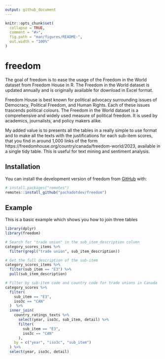 ```yaml
---
output: github_document
---
```


<!-- README.md is generated from README.Rmd. Please edit that file -->

```r
knitr::opts_chunk$set(
  collapse = TRUE,
  comment = "#>",
  fig.path = "man/figures/README-",
  out.width = "100%"
)
```

# freedom

<!-- badges: start -->
<!-- badges: end -->

The goal of freedom is to ease the usage of the Freedom in the World dataset from Freedom House in R. The Freedom in the
World dataset is updated annually and is originally available for download in Excel format.

Freedom House is best known for political advocacy surrounding issues of Democracy, Political Freedom, and Human Rights.
Each of these issues trascends political colours. The Freedom in the World dataset is a comprehensive and widely used
measure of political freedom. It is used by academics, journalists, and policy makers alike.

My added value is to presents all the tables in a really simple to use format and to make all the texts with the 
justifications for each sub-item scores, that you find in around 1,000 links of the form 
https://freedomhouse.org/country/canada/freedom-world/2023, available in a single tidy table. This is useful for text 
mining and sentiment analysis.

## Installation

You can install the development version of freedom from [GitHub](https://github.com/) with:

``` r
# install.packages("remotes")
remotes::install_github("pachadotdev/freedom")
```

## Example

This is a basic example which shows you how to join three tables

```r
library(dplyr)
library(freedom)

# Search for "trade union" in the sub_item_description column
category_scores_items %>%
  filter(grepl("trade union", sub_item_description))

# Get the full description of the sub-item
category_scores_items %>%
  filter(sub_item == "E3") %>%
  pull(sub_item_description)

# Filter by sub-item code and country code for trade unions in Canada
category_scores %>%
  filter(
    sub_item == "E3",
    iso3c == "CAN"
  )  %>%
  inner_join(
    country_ratings_texts %>%
      select(year, iso3c, sub_item, detail) %>%
      filter(
        sub_item == "E3",
        iso3c == "CAN"
      ),
    by = c("year", "iso3c", "sub_item")
  ) %>%
  select(year, iso3c, detail)
```
